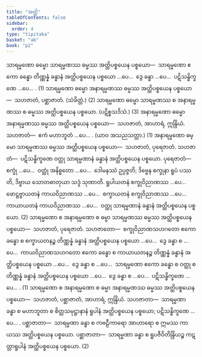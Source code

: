 ```yaml
---
title: "အတ္ထိ"
tableOfContents: false
sidebar:
  order: 4
type: "tipitaka"
basket: "ab"
book: "p2"
---
```



<DynamicBreadcrumb />

<Division number="41" book="p2" e="ch" v="38" p="311">

<Paragraph number="2403" book="p2">
သာရမ္မဏော ဓမ္မော သာရမ္မဏဿ ဓမ္မဿ အတ္ထိပစ္စယေန ပစ္စယော—  သာရမ္မဏော ဧကော ခန္ဓော တိဏ္ဏန္နံ ခန္ဓာနံ အတ္ထိပစ္စယေန ပစ္စယော …ပေ…  ဒွေ ခန္ဓာ …ပေ…  ပဋိသန္ဓိက္ခဏေ …ပေ… . (1)
</Paragraph>

<Paragraph number="2404" book="p2">
သာရမ္မဏော ဓမ္မော အနာရမ္မဏဿ ဓမ္မဿ အတ္ထိပစ္စယေန ပစ္စယော—  သဟဇာတံ, ပစ္ဆာဇာတံ. (သံခိတ္တံ.) (2)
</Paragraph>

<Paragraph number="2405" book="p2">
သာရမ္မဏော ဓမ္မော သာရမ္မဏဿ စ အနာရမ္မဏဿ စ ဓမ္မဿ အတ္ထိပစ္စယေန ပစ္စယော. (ပဋိစ္စသဒိသံ.) (3)
</Paragraph>

</Division>
<Division number="42" book="p2" e="ch" v="38" p="311">

<Paragraph number="2406" book="p2">
အနာရမ္မဏော ဓမ္မော အနာရမ္မဏဿ ဓမ္မဿ အတ္ထိပစ္စယေန ပစ္စယော—  သဟဇာတံ, အာဟာရံ, ဣန္ဒြိယံ. <Emphasis>သဟဇာတံ</Emphasis>—  ဧကံ မဟာဘူတံ …ပေ… . (ယာဝ အသညသတ္တာ.) (1)
</Paragraph>

<Paragraph number="2407" book="p2">
အနာရမ္မဏော ဓမ္မော သာရမ္မဏဿ ဓမ္မဿ အတ္ထိပစ္စယေန ပစ္စယော—  သဟဇာတံ, ပုရေဇာတံ. <Emphasis>သဟဇာတံ</Emphasis>—  ပဋိသန္ဓိက္ခဏေ ဝတ္ထု သာရမ္မဏာနံ ခန္ဓာနံ အတ္ထိပစ္စယေန ပစ္စယော. <Emphasis>ပုရေဇာတံ</Emphasis>—  စက္ခုံ …ပေ…  ဝတ္ထုံ အနိစ္စတော …ပေ…  ဒေါမနဿံ ဥပ္ပဇ္ဇတိ; ဒိဗ္ဗေန စက္ခုနာ ရူပံ ပဿတိ, ဒိဗ္ဗာယ သောတဓာတုယာ သဒ္ဒံ သုဏာတိ. ရူပါယတနံ စက္ခုဝိညာဏဿ …ပေ…  ဖောဋ္ဌဗ္ဗာယတနံ ကာယဝိညာဏဿ …ပေ…  စက္ခာယတနံ စက္ခုဝိညာဏဿ …ပေ…  ကာယာယတနံ ကာယဝိညာဏဿ …ပေ…  ဝတ္ထု သာရမ္မဏာနံ ခန္ဓာနံ အတ္ထိပစ္စယေန ပစ္စယော. (2)
</Paragraph>

</Division>
<Division number="43" book="p2" e="ch" v="38" p="311">

<Paragraph number="2408" book="p2">
သာရမ္မဏော စ အနာရမ္မဏော စ ဓမ္မာ သာရမ္မဏဿ ဓမ္မဿ အတ္ထိပစ္စယေန ပစ္စယော—  သဟဇာတံ, ပုရေဇာတံ. <Emphasis>သဟဇာတော</Emphasis>—  စက္ခုဝိညာဏသဟဂတော ဧကော ခန္ဓော စ စက္ခာယတနဉ္စ တိဏ္ဏန္နံ ခန္ဓာနံ အတ္ထိပစ္စယေန ပစ္စယော …ပေ…  ဒွေ ခန္ဓာ စ …ပေ…  ကာယဝိညာဏသဟဂတော ဧကော ခန္ဓော စ ကာယာယတနဉ္စ တိဏ္ဏန္နံ ခန္ဓာနံ အတ္ထိပစ္စယေန ပစ္စယော …ပေ…  ဒွေ ခန္ဓာ စ …ပေ…  သာရမ္မဏော ဧကော ခန္ဓော စ ဝတ္ထု စ တိဏ္ဏန္နံ ခန္ဓာနံ အတ္ထိပစ္စယေန ပစ္စယော …ပေ…  ဒွေ ခန္ဓာ စ …ပေ…  ပဋိသန္ဓိက္ခဏေ …ပေ… . (1)
</Paragraph>

<Paragraph number="2409" book="p2">
သာရမ္မဏော စ အနာရမ္မဏော စ ဓမ္မာ အနာရမ္မဏဿ ဓမ္မဿ အတ္ထိပစ္စယေန ပစ္စယော—  သဟဇာတံ, ပစ္ဆာဇာတံ, အာဟာရံ, ဣန္ဒြိယံ. <Emphasis>သဟဇာတာ</Emphasis>—  သာရမ္မဏာ ခန္ဓာ စ မဟာဘူတာ စ စိတ္တသမုဋ္ဌာနာနံ ရူပါနံ အတ္ထိပစ္စယေန ပစ္စယော; ပဋိသန္ဓိက္ခဏေ …ပေ… . <Emphasis>ပစ္ဆာဇာတာ</Emphasis>—  သာရမ္မဏာ ခန္ဓာ စ ကဗဠီကာရော အာဟာရော စ ဣမဿ ကာယဿ အတ္ထိပစ္စယေန ပစ္စယော. <Emphasis>ပစ္ဆာဇာတာ</Emphasis>—  သာရမ္မဏာ ခန္ဓာ စ ရူပဇီဝိတိန္ဒြိယဉ္စ ကဋတ္တာရူပါနံ အတ္ထိပစ္စယေန ပစ္စယော. (2)
</Paragraph>
</Division>